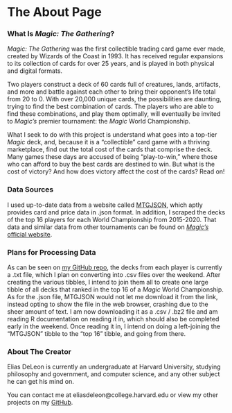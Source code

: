 # The About Page

### What Is *Magic: The Gathering*?

*Magic: The Gathering* was the first collectible trading card game ever made,
created by Wizards of the Coast in 1993. It has received regular expansions to
its collection of cards for over 25 years, and is played in both physical and
digital formats.

Two players construct a deck of 60 cards full of creatures, lands, artifacts,
and more and battle against each other to bring their opponent's life total
from 20 to 0. With over 20,000 unique cards, the possibilities are daunting,
trying to find the best combination of cards. The players who are able to find
these combinations, and play them optimally, will eventually be invited to
*Magic's* premier tournament: the *Magic* World Championship.

What I seek to do with this project is understand what goes into a top-tier
*Magic* deck, and, because it is a "collectible" card game with a thriving
marketplace, find out the total cost of the cards that comprise the deck. Many
games these days are accused of being "play-to-win," where those who can afford
to buy the best cards are destined to win. But what is the cost of victory? And
how does victory affect the cost of the cards? Read on!



### Data Sources

I used up-to-date data from a website called [MTGJSON](https://mtgjson.com/),
which aptly provides card and price data in .json format. In addition, I
scraped the decks of the top 16 players for each World Championship from
2015-2020. That data and similar data from other tournaments can be found on
[*Magic's* official website](https://magic.wizards.com/en/events/coverage?source=MX_Nav2020).



### Plans for Processing Data

As can be seen on [my GitHub repo](https://github.com/Juggereggnog/final_project_v1),
the decks from each player is currently a .txt file, which I plan on converting
into .csv files over the weekend. After creating the various tibbles, I intend
to join them all to create one large tibble of all decks that ranked in the top
16 of a *Magic* World Championship. As for the .json file, MTGJSON would not let
me download it from the link, instead opting to show the file in the web
browser, crashing due to the sheer amount of text. I am now downloading it as
a .csv / .bz2 file and am reading R documentation on reading it in, which should
also be completed early in the weekend. Once reading it in, I intend on doing
a left-joining the "MTGJSON" tibble to the "top 16" tibble, and going from
there.



### About The Creator

Elias DeLeon is currently an undergraduate at Harvard University, studying
philosophy and government, and computer science, and any other subject he can
get his mind on.

You can contact me at eliasdeleon@college.harvard.edu or view my other
projects on my [GitHub](https://github.com/Juggereggnog).
